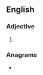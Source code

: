 {{also|nonpartisan}}
==English==

===Adjective===
{{en-adj|-}}

# {{alternative spelling of|nonpartisan|lang=en}}

===Anagrams===
* {{anagrams|en|a=aainnnoprst|nonaspirant}}